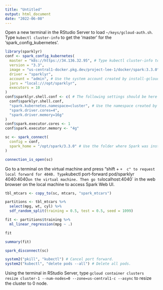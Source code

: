 ```yaml
---
title: "Untitled"
output: html_document
date: "2022-06-08"
---
```


Open a new terminal in the RStudio Server to load `~/keys/gcloud-auth.sh`.
Type `kubectl cluster-info` to get the 'master' for the 'spark_config_kubernetes'.

```r
library(sparklyr)
conf <- spark_config_kubernetes(
  master = "k8s://https://34.136.32.95", # Type kubectl cluster-info to get this url.
  version = "3.3",
  image = "us-central1-docker.pkg.dev/project-lee-1/docker/spark:3.3.0",
  driver = "sparklyr",
  account = "admin", # Use the system account created by install-gcloud.sh
  jars = "local:///opt/sparklyr",
  executors = 10
)
conf$sparklyr.shell.conf <- c( # The following settings should be here to be used for spark-submit.
  conf$sparklyr.shell.conf,
  "spark.kubernetes.namespace=cluster", # Use the namespace created by install-gcloud.sh
  "spark.driver.cores=4",
  "spark.driver.memory=16g"
)
conf$spark.executor.cores <- 1
conf$spark.executor.memory <- "4g"
```

```r
sc <- spark_connect(
  config = conf,
  spark_home = "/opt/spark/3.3.0" # Use the folder where Spark was installed by spark.sh
)
```

```r
connection_is_open(sc)
```

Go to a terminal on the virtual machine and press "shift + ` +  c" to request local forward for 4040.
Type `kubectl port-forward pod/sparklyr 4040:4040` on the virtual machine.
Then go to `localhost:4040` in the web browser on the local machine to access Spark Web UI.

```r
tbl_mtcars <- copy_to(sc, mtcars, "spark_mtcars")
```

```r
partitions <- tbl_mtcars %>%
  select(mpg, wt, cyl) %>%
  sdf_random_split(training = 0.5, test = 0.5, seed = 1099)
```

```r
fit <- partitions$training %>%
  ml_linear_regression(mpg ~ .)

fit
```

```r
summary(fit)
```

```r
spark_disconnect(sc)
```

```r
system2("pkill", "kubectl") # Cancel port forward.
system2("kubectl", "delete pods --all") # Delete all pods.
```

Using the terminal in RStudio Server, type `gcloud container clusters resize cluster-1 --num-nodes=0 --zone=us-central1-c --async` to resize the cluster to 0 node.

